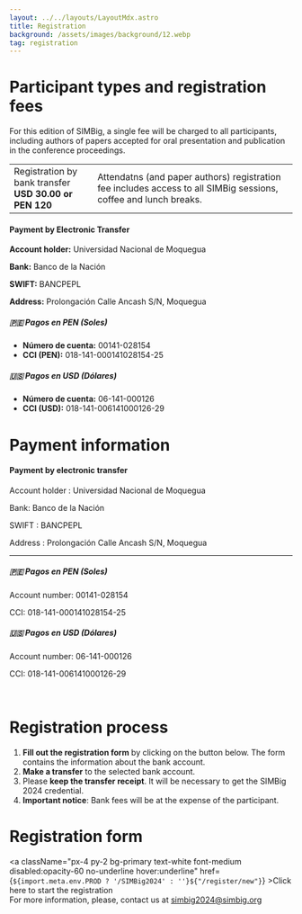 ```yaml
---
layout: ../../layouts/LayoutMdx.astro
title: Registration
background: /assets/images/background/12.webp
tag: registration
---
```


# Participant types and registration fees
For this edition of SIMBig, a single fee will be charged to all participants, including authors of papers accepted for oral presentation and publication in the conference proceedings.

|  |  |
|-----------------|--------------- |
| Registration by bank transfer <br/> <span className="text-base">**USD 30.00 or PEN 120**</span>  | Attendatns (and paper authors) registration fee includes access to all SIMBig sessions, coffee and lunch breaks.  |

<h4>Payment by Electronic Transfer</h4>
<p><strong>Account holder:</strong> Universidad Nacional de Moquegua</p>
<p><strong>Bank:</strong> Banco de la Nación</p>
<p><strong>SWIFT:</strong> BANCPEPL</p>
<p><strong>Address:</strong> Prolongación Calle Ancash S/N, Moquegua</p>


<h5>🇵🇪 Pagos en PEN (Soles)</h5>
<ul>
  <li><strong>Número de cuenta:</strong> 00141-028154</li>
  <li><strong>CCI (PEN):</strong> 018-141-000141028154-25</li>
</ul>

<h5>🇺🇸 Pagos en USD (Dólares)</h5>
<ul>
  <li><strong>Número de cuenta:</strong> 06-141-000126</li>
  <li><strong>CCI (USD):</strong> 018-141-006141000126-29</li>
</ul>


# Payment information
<div className="flex">
    <div className="border-2 rounded-lg border-black/20 px-4  mb-2">
        <h4 className="pb-2">Payment by electronic transfer</h4>
        <p className="leading-none">Account holder : Universidad Nacional de Moquegua</p>
        <p className="leading-none">Bank: Banco de la Nación</p>
        <p className="leading-none">SWIFT : BANCPEPL</p>
        <p className="leading-none">Address : Prolongación Calle Ancash S/N, Moquegua</p>
        <hr className="my-2 border-1 border-black/20"/>
        <div className="flex gap-4 md:gap-10 flex-wrap">
            <div>
                <h5 className="font-semibold">🇵🇪 Pagos en PEN (Soles)</h5>
                <p className="leading-none">Account number: 00141-028154</p>
                <p className="leading-none">CCI: 018-141-000141028154-25</p>
            </div>
            <div>
                <h5 className="font-semibold">🇺🇸 Pagos en USD (Dólares)</h5>
                <p className="leading-none">Account number: 06-141-000126</p>
                <p className="leading-none">CCI: 018-141-006141000126-29</p>
            </div>
        </div>
    </div>
</div>
<br/>

# Registration process
1. **Fill out the registration form** by clicking on the button below. The form contains the information about the bank account.
2. **Make a transfer** to the selected bank account.
3. Please **keep the transfer receipt**. It will be necessary to get the SIMBig 2024 credential.
4. **Important notice**: Bank fees will be at the expense of the participant.

# Registration form
<a className="px-4 py-2 bg-primary text-white font-medium disabled:opacity-60 no-underline hover:underline" href={`${import.meta.env.PROD ? '/SIMBig2024' : ''}${"/register/new"}`} >Click here to start the registration</a>
<br/>
For more information, please, contact us at simbig2024@simbig.org